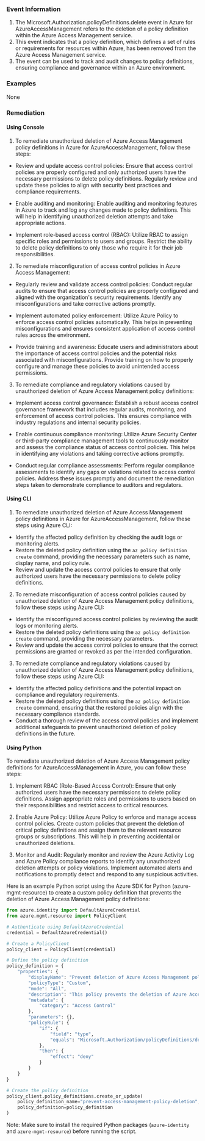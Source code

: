 
### Event Information

1. The Microsoft.Authorization.policyDefinitions.delete event in Azure for AzureAccessManagement refers to the deletion of a policy definition within the Azure Access Management service.
2. This event indicates that a policy definition, which defines a set of rules or requirements for resources within Azure, has been removed from the Azure Access Management service.
3. The event can be used to track and audit changes to policy definitions, ensuring compliance and governance within an Azure environment.


### Examples

None

### Remediation

#### Using Console

1. To remediate unauthorized deletion of Azure Access Management policy definitions in Azure for AzureAccessManagement, follow these steps:

- Review and update access control policies: Ensure that access control policies are properly configured and only authorized users have the necessary permissions to delete policy definitions. Regularly review and update these policies to align with security best practices and compliance requirements.

- Enable auditing and monitoring: Enable auditing and monitoring features in Azure to track and log any changes made to policy definitions. This will help in identifying unauthorized deletion attempts and take appropriate actions.

- Implement role-based access control (RBAC): Utilize RBAC to assign specific roles and permissions to users and groups. Restrict the ability to delete policy definitions to only those who require it for their job responsibilities.

2. To remediate misconfiguration of access control policies in Azure Access Management:

- Regularly review and validate access control policies: Conduct regular audits to ensure that access control policies are properly configured and aligned with the organization's security requirements. Identify any misconfigurations and take corrective actions promptly.

- Implement automated policy enforcement: Utilize Azure Policy to enforce access control policies automatically. This helps in preventing misconfigurations and ensures consistent application of access control rules across the environment.

- Provide training and awareness: Educate users and administrators about the importance of access control policies and the potential risks associated with misconfigurations. Provide training on how to properly configure and manage these policies to avoid unintended access permissions.

3. To remediate compliance and regulatory violations caused by unauthorized deletion of Azure Access Management policy definitions:

- Implement access control governance: Establish a robust access control governance framework that includes regular audits, monitoring, and enforcement of access control policies. This ensures compliance with industry regulations and internal security policies.

- Enable continuous compliance monitoring: Utilize Azure Security Center or third-party compliance management tools to continuously monitor and assess the compliance status of access control policies. This helps in identifying any violations and taking corrective actions promptly.

- Conduct regular compliance assessments: Perform regular compliance assessments to identify any gaps or violations related to access control policies. Address these issues promptly and document the remediation steps taken to demonstrate compliance to auditors and regulators.

#### Using CLI

1. To remediate unauthorized deletion of Azure Access Management policy definitions in Azure for AzureAccessManagement, follow these steps using Azure CLI:

- Identify the affected policy definition by checking the audit logs or monitoring alerts.
- Restore the deleted policy definition using the `az policy definition create` command, providing the necessary parameters such as name, display name, and policy rule.
- Review and update the access control policies to ensure that only authorized users have the necessary permissions to delete policy definitions.

2. To remediate misconfiguration of access control policies caused by unauthorized deletion of Azure Access Management policy definitions, follow these steps using Azure CLI:

- Identify the misconfigured access control policies by reviewing the audit logs or monitoring alerts.
- Restore the deleted policy definitions using the `az policy definition create` command, providing the necessary parameters.
- Review and update the access control policies to ensure that the correct permissions are granted or revoked as per the intended configuration.

3. To remediate compliance and regulatory violations caused by unauthorized deletion of Azure Access Management policy definitions, follow these steps using Azure CLI:

- Identify the affected policy definitions and the potential impact on compliance and regulatory requirements.
- Restore the deleted policy definitions using the `az policy definition create` command, ensuring that the restored policies align with the necessary compliance standards.
- Conduct a thorough review of the access control policies and implement additional safeguards to prevent unauthorized deletion of policy definitions in the future.

#### Using Python

To remediate unauthorized deletion of Azure Access Management policy definitions for AzureAccessManagement in Azure, you can follow these steps:

1. Implement RBAC (Role-Based Access Control): Ensure that only authorized users have the necessary permissions to delete policy definitions. Assign appropriate roles and permissions to users based on their responsibilities and restrict access to critical resources.

2. Enable Azure Policy: Utilize Azure Policy to enforce and manage access control policies. Create custom policies that prevent the deletion of critical policy definitions and assign them to the relevant resource groups or subscriptions. This will help in preventing accidental or unauthorized deletions.

3. Monitor and Audit: Regularly monitor and review the Azure Activity Log and Azure Policy compliance reports to identify any unauthorized deletion attempts or policy violations. Implement automated alerts and notifications to promptly detect and respond to any suspicious activities.

Here is an example Python script using the Azure SDK for Python (azure-mgmt-resource) to create a custom policy definition that prevents the deletion of Azure Access Management policy definitions:

```python
from azure.identity import DefaultAzureCredential
from azure.mgmt.resource import PolicyClient

# Authenticate using DefaultAzureCredential
credential = DefaultAzureCredential()

# Create a PolicyClient
policy_client = PolicyClient(credential)

# Define the policy definition
policy_definition = {
    "properties": {
        "displayName": "Prevent deletion of Azure Access Management policy definitions",
        "policyType": "Custom",
        "mode": "All",
        "description": "This policy prevents the deletion of Azure Access Management policy definitions.",
        "metadata": {
            "category": "Access Control"
        },
        "parameters": {},
        "policyRule": {
            "if": {
                "field": "type",
                "equals": "Microsoft.Authorization/policyDefinitions/delete"
            },
            "then": {
                "effect": "deny"
            }
        }
    }
}

# Create the policy definition
policy_client.policy_definitions.create_or_update(
    policy_definition_name="prevent-access-management-policy-deletion",
    policy_definition=policy_definition
)
```

Note: Make sure to install the required Python packages (`azure-identity` and `azure-mgmt-resource`) before running the script.

